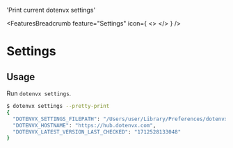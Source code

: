 
  'Print current dotenvx settings'

<FeaturesBreadcrumb feature="Settings" icon={
  <>
    <Logo className="w-10 h-10" />
  </>
} />
# Settings
<GuideHeading lead={description} />

## Usage

Run `dotenvx settings`.

```bash
$ dotenvx settings --pretty-print
{
  "DOTENVX_SETTINGS_FILEPATH": "/Users/user/Library/Preferences/dotenvx/.env",
  "DOTENVX_HOSTNAME": "https://hub.dotenvx.com",
  "DOTENVX_LATEST_VERSION_LAST_CHECKED": "1712528133048"
}
```
